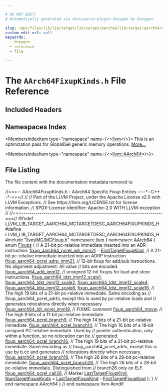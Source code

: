 ```yaml
---

# DO NOT EDIT!
# Automatically generated via docusaurus-plugin-doxygen by Doxygen.

slug: /api/files/lib/lib/target/lib/target/aarch64/lib/target/aarch64/mctargetdesc/aarch64fixupkinds-h
custom_edit_url: null
keywords:
  - doxygen
  - reference
  - file

---
```





# The `AArch64FixupKinds.h` File Reference

<DoxygenPage pluginConfig={pluginConfig}>



## Included Headers

<IncludesList>
<IncludesListItem
  filePath="llvm/MC/MCFixup.h"
  permalink="/docs/api/files/include/include/llvm/include/llvm/mc/mcfixup-h"
  isLocal="true" />
</IncludesList>

## Namespaces Index

<MembersIndex>

<MembersIndexItem
  type="namespace"
  name={<><a href="/docs/api/namespaces/llvm">llvm</a></>}>
This is an optimization pass for GlobalISel generic memory operations. <a href="/docs/api/namespaces/llvm/#details">More...</a>
</MembersIndexItem>

<MembersIndexItem
  type="namespace"
  name={<><a href="/docs/api/namespaces/llvm/aarch64">llvm::AArch64</a></>}>
</MembersIndexItem>

</MembersIndex>


## File Listing

The file content with the documentation metadata removed is:

<ProgramListing>

<Link id="l00001" /><CodeLine lineNumber="1"><span class="doxyHighlightComment">//===-- AArch64FixupKinds.h - AArch64 Specific Fixup Entries ----&#42;- C++ -&#42;-===//</span></CodeLine>
<Link id="l00002" /><CodeLine lineNumber="2"><span class="doxyHighlightComment">//</span></CodeLine>
<Link id="l00003" /><CodeLine lineNumber="3"><span class="doxyHighlightComment">// Part of the LLVM Project, under the Apache License v2.0 with LLVM Exceptions.</span></CodeLine>
<Link id="l00004" /><CodeLine lineNumber="4"><span class="doxyHighlightComment">// See https://llvm.org/LICENSE.txt for license information.</span></CodeLine>
<Link id="l00005" /><CodeLine lineNumber="5"><span class="doxyHighlightComment">// SPDX-License-Identifier: Apache-2.0 WITH LLVM-exception</span></CodeLine>
<Link id="l00006" /><CodeLine lineNumber="6"><span class="doxyHighlightComment">//</span></CodeLine>
<Link id="l00007" /><CodeLine lineNumber="7"><span class="doxyHighlightComment">//===----------------------------------------------------------------------===//</span></CodeLine>
<Link id="l00008" /><CodeLine lineNumber="8"></CodeLine>
<Link id="l00009" /><CodeLine lineNumber="9"><span class="doxyHighlightPreprocessor">#ifndef LLVM&#95;LIB&#95;TARGET&#95;AARCH64&#95;MCTARGETDESC&#95;AARCH64FIXUPKINDS&#95;H</span></CodeLine>
<Link id="l00010" /><CodeLine lineNumber="10"><span class="doxyHighlightPreprocessor">#define LLVM&#95;LIB&#95;TARGET&#95;AARCH64&#95;MCTARGETDESC&#95;AARCH64FIXUPKINDS&#95;H</span></CodeLine>
<Link id="l00011" /><CodeLine lineNumber="11"></CodeLine>
<Link id="l00012" /><CodeLine lineNumber="12"><span class="doxyHighlightPreprocessor">#include &quot;<a href="/docs/api/files/include/include/llvm/include/llvm/mc/mcfixup-h">llvm/MC/MCFixup.h</a>&quot;</span></CodeLine>
<Link id="l00013" /><CodeLine lineNumber="13"></CodeLine>
<Link id="l00014" /><CodeLine lineNumber="14"><span class="doxyHighlightKeyword">namespace </span><span class="doxyHighlight"><a href="/docs/api/namespaces/llvm">llvm</a> &#123;</span></CodeLine>
<Link id="l00015" /><CodeLine lineNumber="15"><span class="doxyHighlightKeyword">namespace </span><span class="doxyHighlight"><a href="/docs/api/namespaces/llvm/aarch64">AArch64</a> &#123;</span></CodeLine>
<Link id="l00016" /><CodeLine lineNumber="16"></CodeLine>
<Link id="l00017" /><CodeLine lineNumber="17" lineLink="/docs/api/namespaces/llvm/aarch64/#a5c816ea23ece51a78a235f57ffb177a9"><span class="doxyHighlightKeyword">enum</span><span class="doxyHighlight"> <a href="/docs/api/namespaces/llvm/aarch64/#a5c816ea23ece51a78a235f57ffb177a9">Fixups</a> &#123;</span></CodeLine>
<Link id="l00018" /><CodeLine lineNumber="18"><span class="doxyHighlight">  </span><span class="doxyHighlightComment">// A 21-bit pc-relative immediate inserted into an ADR instruction.</span></CodeLine>
<Link id="l00019" /><CodeLine lineNumber="19" lineLink="/docs/api/namespaces/llvm/aarch64/#a5c816ea23ece51a78a235f57ffb177a9a9a9d665cbb724cea9ad2aae20668e464"><span class="doxyHighlight">  <a href="/docs/api/namespaces/llvm/aarch64/#a5c816ea23ece51a78a235f57ffb177a9a9a9d665cbb724cea9ad2aae20668e464">fixup&#95;aarch64&#95;pcrel&#95;adr&#95;imm21</a> = <a href="/docs/api/namespaces/llvm/#a84cef097f15848752272d38769011f58a02772a67f2052ae04bb9ef1ff9dc3cf8">FirstTargetFixupKind</a>,</span></CodeLine>
<Link id="l00020" /><CodeLine lineNumber="20"></CodeLine>
<Link id="l00021" /><CodeLine lineNumber="21"><span class="doxyHighlight">  </span><span class="doxyHighlightComment">// A 21-bit pc-relative immediate inserted into an ADRP instruction.</span></CodeLine>
<Link id="l00022" /><CodeLine lineNumber="22" lineLink="/docs/api/namespaces/llvm/aarch64/#a5c816ea23ece51a78a235f57ffb177a9ad31b24bfe1fb4471f899fbfa37d240f7"><span class="doxyHighlight">  <a href="/docs/api/namespaces/llvm/aarch64/#a5c816ea23ece51a78a235f57ffb177a9ad31b24bfe1fb4471f899fbfa37d240f7">fixup&#95;aarch64&#95;pcrel&#95;adrp&#95;imm21</a>,</span></CodeLine>
<Link id="l00023" /><CodeLine lineNumber="23"></CodeLine>
<Link id="l00024" /><CodeLine lineNumber="24"><span class="doxyHighlight">  </span><span class="doxyHighlightComment">// 12-bit fixup for add/sub instructions. No alignment adjustment. All value</span></CodeLine>
<Link id="l00025" /><CodeLine lineNumber="25"><span class="doxyHighlight">  </span><span class="doxyHighlightComment">// bits are encoded.</span></CodeLine>
<Link id="l00026" /><CodeLine lineNumber="26" lineLink="/docs/api/namespaces/llvm/aarch64/#a5c816ea23ece51a78a235f57ffb177a9ad535858a360e48fa51bd9c5ac0956162"><span class="doxyHighlight">  <a href="/docs/api/namespaces/llvm/aarch64/#a5c816ea23ece51a78a235f57ffb177a9ad535858a360e48fa51bd9c5ac0956162">fixup&#95;aarch64&#95;add&#95;imm12</a>,</span></CodeLine>
<Link id="l00027" /><CodeLine lineNumber="27"></CodeLine>
<Link id="l00028" /><CodeLine lineNumber="28"><span class="doxyHighlight">  </span><span class="doxyHighlightComment">// unsigned 12-bit fixups for load and store instructions.</span></CodeLine>
<Link id="l00029" /><CodeLine lineNumber="29" lineLink="/docs/api/namespaces/llvm/aarch64/#a5c816ea23ece51a78a235f57ffb177a9ae794060e936aea9d09bdd85bb99dcf80"><span class="doxyHighlight">  <a href="/docs/api/namespaces/llvm/aarch64/#a5c816ea23ece51a78a235f57ffb177a9ae794060e936aea9d09bdd85bb99dcf80">fixup&#95;aarch64&#95;ldst&#95;imm12&#95;scale1</a>,</span></CodeLine>
<Link id="l00030" /><CodeLine lineNumber="30" lineLink="/docs/api/namespaces/llvm/aarch64/#a5c816ea23ece51a78a235f57ffb177a9aa7eca8a3014a1980664443a7d07edec5"><span class="doxyHighlight">  <a href="/docs/api/namespaces/llvm/aarch64/#a5c816ea23ece51a78a235f57ffb177a9aa7eca8a3014a1980664443a7d07edec5">fixup&#95;aarch64&#95;ldst&#95;imm12&#95;scale2</a>,</span></CodeLine>
<Link id="l00031" /><CodeLine lineNumber="31" lineLink="/docs/api/namespaces/llvm/aarch64/#a5c816ea23ece51a78a235f57ffb177a9a1d9670f8c96a7890ee1396fc8596e5a4"><span class="doxyHighlight">  <a href="/docs/api/namespaces/llvm/aarch64/#a5c816ea23ece51a78a235f57ffb177a9a1d9670f8c96a7890ee1396fc8596e5a4">fixup&#95;aarch64&#95;ldst&#95;imm12&#95;scale4</a>,</span></CodeLine>
<Link id="l00032" /><CodeLine lineNumber="32" lineLink="/docs/api/namespaces/llvm/aarch64/#a5c816ea23ece51a78a235f57ffb177a9adaa9de7bb7ea352fc17fcb5adec2a9f5"><span class="doxyHighlight">  <a href="/docs/api/namespaces/llvm/aarch64/#a5c816ea23ece51a78a235f57ffb177a9adaa9de7bb7ea352fc17fcb5adec2a9f5">fixup&#95;aarch64&#95;ldst&#95;imm12&#95;scale8</a>,</span></CodeLine>
<Link id="l00033" /><CodeLine lineNumber="33" lineLink="/docs/api/namespaces/llvm/aarch64/#a5c816ea23ece51a78a235f57ffb177a9ac2e74dcdf3c97291d6ce9fc8032d2e4f"><span class="doxyHighlight">  <a href="/docs/api/namespaces/llvm/aarch64/#a5c816ea23ece51a78a235f57ffb177a9ac2e74dcdf3c97291d6ce9fc8032d2e4f">fixup&#95;aarch64&#95;ldst&#95;imm12&#95;scale16</a>,</span></CodeLine>
<Link id="l00034" /><CodeLine lineNumber="34"></CodeLine>
<Link id="l00035" /><CodeLine lineNumber="35"><span class="doxyHighlight">  </span><span class="doxyHighlightComment">// The high 19 bits of a 21-bit pc-relative immediate. Same encoding as</span></CodeLine>
<Link id="l00036" /><CodeLine lineNumber="36"><span class="doxyHighlight">  </span><span class="doxyHighlightComment">// fixup&#95;aarch64&#95;pcrel&#95;adrhi, except this is used by pc-relative loads and</span></CodeLine>
<Link id="l00037" /><CodeLine lineNumber="37"><span class="doxyHighlight">  </span><span class="doxyHighlightComment">// generates relocations directly when necessary.</span></CodeLine>
<Link id="l00038" /><CodeLine lineNumber="38" lineLink="/docs/api/namespaces/llvm/aarch64/#a5c816ea23ece51a78a235f57ffb177a9a99cefa5f52a371b91390c527f4648722"><span class="doxyHighlight">  <a href="/docs/api/namespaces/llvm/aarch64/#a5c816ea23ece51a78a235f57ffb177a9a99cefa5f52a371b91390c527f4648722">fixup&#95;aarch64&#95;ldr&#95;pcrel&#95;imm19</a>,</span></CodeLine>
<Link id="l00039" /><CodeLine lineNumber="39"></CodeLine>
<Link id="l00040" /><CodeLine lineNumber="40"><span class="doxyHighlight">  </span><span class="doxyHighlightComment">// FIXME: comment</span></CodeLine>
<Link id="l00041" /><CodeLine lineNumber="41" lineLink="/docs/api/namespaces/llvm/aarch64/#a5c816ea23ece51a78a235f57ffb177a9a3e0254041247fb97318a3da8d0f489c6"><span class="doxyHighlight">  <a href="/docs/api/namespaces/llvm/aarch64/#a5c816ea23ece51a78a235f57ffb177a9a3e0254041247fb97318a3da8d0f489c6">fixup&#95;aarch64&#95;movw</a>,</span></CodeLine>
<Link id="l00042" /><CodeLine lineNumber="42"></CodeLine>
<Link id="l00043" /><CodeLine lineNumber="43"><span class="doxyHighlight">  </span><span class="doxyHighlightComment">// The high 9 bits of a 11-bit pc-relative immediate.</span></CodeLine>
<Link id="l00044" /><CodeLine lineNumber="44" lineLink="/docs/api/namespaces/llvm/aarch64/#a5c816ea23ece51a78a235f57ffb177a9a064b38da087b4f1840e307c3bb675470"><span class="doxyHighlight">  <a href="/docs/api/namespaces/llvm/aarch64/#a5c816ea23ece51a78a235f57ffb177a9a064b38da087b4f1840e307c3bb675470">fixup&#95;aarch64&#95;pcrel&#95;branch9</a>,</span></CodeLine>
<Link id="l00045" /><CodeLine lineNumber="45"></CodeLine>
<Link id="l00046" /><CodeLine lineNumber="46"><span class="doxyHighlight">  </span><span class="doxyHighlightComment">// The high 14 bits of a 21-bit pc-relative immediate.</span></CodeLine>
<Link id="l00047" /><CodeLine lineNumber="47" lineLink="/docs/api/namespaces/llvm/aarch64/#a5c816ea23ece51a78a235f57ffb177a9a9cfa836f3def950d2b4a9cc69a5de67c"><span class="doxyHighlight">  <a href="/docs/api/namespaces/llvm/aarch64/#a5c816ea23ece51a78a235f57ffb177a9a9cfa836f3def950d2b4a9cc69a5de67c">fixup&#95;aarch64&#95;pcrel&#95;branch14</a>,</span></CodeLine>
<Link id="l00048" /><CodeLine lineNumber="48"></CodeLine>
<Link id="l00049" /><CodeLine lineNumber="49"><span class="doxyHighlight">  </span><span class="doxyHighlightComment">// The high 16 bits of a 18-bit unsigned PC-relative immediate. Used by</span></CodeLine>
<Link id="l00050" /><CodeLine lineNumber="50"><span class="doxyHighlight">  </span><span class="doxyHighlightComment">// pointer authentication, only within a function, so no relocation can be</span></CodeLine>
<Link id="l00051" /><CodeLine lineNumber="51"><span class="doxyHighlight">  </span><span class="doxyHighlightComment">// generated.</span></CodeLine>
<Link id="l00052" /><CodeLine lineNumber="52" lineLink="/docs/api/namespaces/llvm/aarch64/#a5c816ea23ece51a78a235f57ffb177a9a16eddc85596422ff5b09f44bd6ab5ae7"><span class="doxyHighlight">  <a href="/docs/api/namespaces/llvm/aarch64/#a5c816ea23ece51a78a235f57ffb177a9a16eddc85596422ff5b09f44bd6ab5ae7">fixup&#95;aarch64&#95;pcrel&#95;branch16</a>,</span></CodeLine>
<Link id="l00053" /><CodeLine lineNumber="53"></CodeLine>
<Link id="l00054" /><CodeLine lineNumber="54"><span class="doxyHighlight">  </span><span class="doxyHighlightComment">// The high 19 bits of a 21-bit pc-relative immediate. Same encoding as</span></CodeLine>
<Link id="l00055" /><CodeLine lineNumber="55"><span class="doxyHighlight">  </span><span class="doxyHighlightComment">// fixup&#95;aarch64&#95;pcrel&#95;adrhi, except this is use by b.cc and generates</span></CodeLine>
<Link id="l00056" /><CodeLine lineNumber="56"><span class="doxyHighlight">  </span><span class="doxyHighlightComment">// relocations directly when necessary.</span></CodeLine>
<Link id="l00057" /><CodeLine lineNumber="57" lineLink="/docs/api/namespaces/llvm/aarch64/#a5c816ea23ece51a78a235f57ffb177a9a87e08dcaf47dcab2f388f1d348002f3f"><span class="doxyHighlight">  <a href="/docs/api/namespaces/llvm/aarch64/#a5c816ea23ece51a78a235f57ffb177a9a87e08dcaf47dcab2f388f1d348002f3f">fixup&#95;aarch64&#95;pcrel&#95;branch19</a>,</span></CodeLine>
<Link id="l00058" /><CodeLine lineNumber="58"></CodeLine>
<Link id="l00059" /><CodeLine lineNumber="59"><span class="doxyHighlight">  </span><span class="doxyHighlightComment">// The high 26 bits of a 28-bit pc-relative immediate.</span></CodeLine>
<Link id="l00060" /><CodeLine lineNumber="60" lineLink="/docs/api/namespaces/llvm/aarch64/#a5c816ea23ece51a78a235f57ffb177a9a74a32a0e3d43c7e6b0ef010ebffa5f23"><span class="doxyHighlight">  <a href="/docs/api/namespaces/llvm/aarch64/#a5c816ea23ece51a78a235f57ffb177a9a74a32a0e3d43c7e6b0ef010ebffa5f23">fixup&#95;aarch64&#95;pcrel&#95;branch26</a>,</span></CodeLine>
<Link id="l00061" /><CodeLine lineNumber="61"></CodeLine>
<Link id="l00062" /><CodeLine lineNumber="62"><span class="doxyHighlight">  </span><span class="doxyHighlightComment">// The high 26 bits of a 28-bit pc-relative immediate. Distinguished from</span></CodeLine>
<Link id="l00063" /><CodeLine lineNumber="63"><span class="doxyHighlight">  </span><span class="doxyHighlightComment">// branch26 only on ELF.</span></CodeLine>
<Link id="l00064" /><CodeLine lineNumber="64" lineLink="/docs/api/namespaces/llvm/aarch64/#a5c816ea23ece51a78a235f57ffb177a9a572647824895bc24ec60e6ed94fc2b05"><span class="doxyHighlight">  <a href="/docs/api/namespaces/llvm/aarch64/#a5c816ea23ece51a78a235f57ffb177a9a572647824895bc24ec60e6ed94fc2b05">fixup&#95;aarch64&#95;pcrel&#95;call26</a>,</span></CodeLine>
<Link id="l00065" /><CodeLine lineNumber="65"></CodeLine>
<Link id="l00066" /><CodeLine lineNumber="66"><span class="doxyHighlight">  </span><span class="doxyHighlightComment">// Marker</span></CodeLine>
<Link id="l00067" /><CodeLine lineNumber="67" lineLink="/docs/api/namespaces/llvm/aarch64/#a5c816ea23ece51a78a235f57ffb177a9ac0c5b28ca567057deb772698634f09c7"><span class="doxyHighlight">  <a href="/docs/api/namespaces/llvm/aarch64/#a5c816ea23ece51a78a235f57ffb177a9ac0c5b28ca567057deb772698634f09c7">LastTargetFixupKind</a>,</span></CodeLine>
<Link id="l00068" /><CodeLine lineNumber="68" lineLink="/docs/api/namespaces/llvm/aarch64/#a5c816ea23ece51a78a235f57ffb177a9a35e535a173df2ec945f436ce656f182b"><span class="doxyHighlight">  <a href="/docs/api/namespaces/llvm/aarch64/#a5c816ea23ece51a78a235f57ffb177a9a35e535a173df2ec945f436ce656f182b">NumTargetFixupKinds</a> = <a href="/docs/api/namespaces/llvm/aarch64/#a5c816ea23ece51a78a235f57ffb177a9ac0c5b28ca567057deb772698634f09c7">LastTargetFixupKind</a> - <a href="/docs/api/namespaces/llvm/#a84cef097f15848752272d38769011f58a02772a67f2052ae04bb9ef1ff9dc3cf8">FirstTargetFixupKind</a></span></CodeLine>
<Link id="l00069" /><CodeLine lineNumber="69"><span class="doxyHighlight">&#125;;</span></CodeLine>
<Link id="l00070" /><CodeLine lineNumber="70"></CodeLine>
<Link id="l00071" /><CodeLine lineNumber="71"><span class="doxyHighlight">&#125; </span><span class="doxyHighlightComment">// end namespace AArch64</span></CodeLine>
<Link id="l00072" /><CodeLine lineNumber="72"><span class="doxyHighlight">&#125; </span><span class="doxyHighlightComment">// end namespace llvm</span></CodeLine>
<Link id="l00073" /><CodeLine lineNumber="73"></CodeLine>
<Link id="l00074" /><CodeLine lineNumber="74"><span class="doxyHighlightPreprocessor">#endif</span></CodeLine>

</ProgramListing>


</DoxygenPage>
